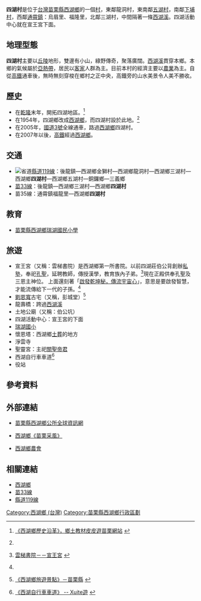 {{Otheruses|四湖村|subject=台灣苗栗縣西湖鄉的一個村|other=同名的村}}
{{ROC Village or Li Info|
City/CountyName=苗栗縣|
DivName=西湖鄉|
Village/LiName=四湖|
Village/Li=村|
OldName =|
Longitude =|
Latitude =|
AreaTotal =|
HouseholdTotal=243|
PopTotal =788|
YearMonth=2009年1月|
Male=445|
Female=343|
Head =|
Sub =11|
Website =|
Neighbors =[[三湖村|三湖村]]、[[龍洞村|龍洞村]]、[[五湖村_(西湖鄉)|五湖村]]、<br>[[下埔村|下埔村]]<br>[[通霄鎮|通霄鎮]]：[[烏眉里|烏眉里]]、[[福龍里|福龍里]]|
MapLocation = Sihu village.svg|
Map size = 80px|
Tel =|
Address =|
DataSource =戶口資料：[http://www.miaoli.gov.tw/station/household.asp?sort=1&sid=31&site_sn=50 西湖鄉戶政事務所]|
}}
'''四湖村'''是位于[[台灣|台灣]][[苗栗縣|苗栗縣]][[西湖鄉_(臺灣)|西湖鄉]]的一個[[村|村]]，東鄰龍洞村，東南鄰[[五湖村_(西湖鄉)|五湖村]]，南鄰[[下埔村|下埔村]]，西鄰[[通霄鎮|通霄鎮]]：烏眉里、福隆里，北鄰三湖村，中間隔著一條[[西湖溪|西湖溪]]。四湖活動中心就在宣王宮下面。

==地理型態==
'''四湖村'''主要以[[丘陵|丘陵]]地形，雙邊有小山，綠野傳奇，聚落廣闊。[[西湖溪|西湖溪]]貫穿本鄉。本鄉的氣候屬於[[亞熱帶|亞熱帶]]，居民以[[客家|客家]]人群為主。目前本村的經濟主要以[[農業|農業]]為主。自從[[高鐵|高鐵]]通車後，無時無刻穿梭在鄉村之正中央，高鐵旁的山水美景令人美不勝收。

==歷史==
*在[[乾隆|乾隆]]末年，開拓四湖地區。<ref name="皮皮遊苗栗">{{zh-tw}} [http://content.edu.tw/local/mauli/chushin/4/8-2.htm 《西湖鄉歷史沿革》，鄉土教材皮皮遊苗栗網站] {{Wayback|url=http://content.edu.tw/local/mauli/chushin/4/8-2.htm |date=20060518035421 }}</ref>
*在1954年，四湖鄉改成[[西湖鄉_(臺灣)|西湖鄉]]，而四湖村設於此地。<ref name="皮皮遊苗栗"/>
*在2005年，[[福爾摩沙高速公路|國道3號]]全線通車，路過[[西湖鄉_(臺灣)|西湖鄉]]四湖村。
*在2007年以後，[[高鐵|高鐵]]經過[[西湖鄉_(臺灣)|西湖鄉]]。

==交通==
*[[File:TW_CHW119.svg|省道]][[縣道119號|縣道119線]]：後龍鎮—西湖鄉金獅村—西湖鄉龍洞村—西湖鄉三湖村—西湖鄉'''四湖村'''—西湖鄉五湖村—銅鑼鄉—三義鄉
*[[苗33線|苗33線]]：後龍鎮—西湖鄉三湖村—西湖鄉'''四湖村'''
*苗35線：通霄鎮福龍里—西湖鄉'''四湖村'''

==教育==
*[https://web.archive.org/web/20020930004132/http://www.rhes.mlc.edu.tw/ 苗栗縣西湖鄉瑞湖國民小學]

==旅遊==
*宣王宮（又稱：雲梯書院）是西湖鄉第一所書院。以前四湖莊伯公背創辦[[私塾|私塾]]，奉祀[[孔子|孔聖]]，延聘教師，傳授漢學，教育族內子弟。<ref name="宣王宮">{{zh-tw}} [http://www.liyues.mlc.edu.tw/181.html 雲梯書院－－宣王宮] {{Wayback|url=http://www.liyues.mlc.edu.tw/181.html |date=20081231044949 }}</ref>現在正殿供奉孔聖及三恩主神位。 上面還刻著「<span style="text-decoration: underline;">啟發乾坤秘，傳流宇宙心</span>」，意思是要啟發智慧，才能流傳給下一代的子孫。<ref name="宣王宮"/>
*[[劉恩寬|劉恩寬]]古宅（又稱，彭城堂）<ref>{{zh-tw}} [http://okgo.tw/buty/town7-17.html 《西湖鄉旅遊景點》－苗栗縣] {{Wayback|url=http://okgo.tw/buty/town7-17.html |date=20090414063944 }}</ref>
*龍壽橋：跨過[[西湖溪|西湖溪]]
*土地公廟（又稱：伯公坑）
*四湖活動中心：宣王宮的下面
*[https://web.archive.org/web/20020930004132/http://www.rhes.mlc.edu.tw/  瑞湖國小]
*懷恩塔：西湖鄉[[土葬|土葬]]的地方
*淨雲寺
*聖靈宮：主祀[[關聖帝君|關聖帝君]]
*西湖自行車車道<ref>{{zh-tw}} [http://yo.xuite.net/info/area.php?id=TWN30506 《西湖自行車車道》 -- Xuite遊] {{Wayback|url=http://yo.xuite.net/info/area.php?id=TWN30506 |date=20111218173051 }}</ref>
*役站

==參考資料==
{{reflist}}

==外部連結==
* {{zh-tw}} [https://web.archive.org/web/20090502161819/http://www.shihwu.gov.tw/ 苗栗縣西湖鄉公所全球資訊網]
* {{zh-tw}} [http://203.64.185.208/~yhshiau/miaoli/seahu.htm 西湖鄉《苗栗采風》]{{Wayback|url=http://203.64.185.208/~yhshiau/miaoli/seahu.htm |date=20050104071821 }}
* {{zh-tw}} [https://web.archive.org/web/20090503133926/http://www.shihwu.org.tw/news.asp 西湖鄉農會]

==相關連結==
*[[西湖鄉_(臺灣)|西湖鄉]]
*[[苗33線|苗33線]]
*[[縣道119線|縣道119線]]

{{西湖鄉}}

[[Category:西湖鄉_(台灣)|Category:西湖鄉 (台灣)]]
[[Category:苗栗縣西湖鄉行政區劃|Category:苗栗縣西湖鄉行政區劃]]